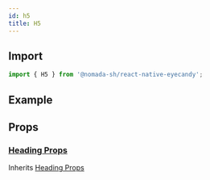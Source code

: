 ```yaml
---
id: h5
title: H5
---
```


## Import

```jsx
import { H5 } from '@nomada-sh/react-native-eyecandy';
```

## Example

## Props

### [Heading Props](heading#props)

Inherits [Heading Props](heading#props)